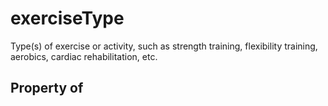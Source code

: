 # exerciseType

Type(s) of exercise or activity, such as strength training, flexibility training, aerobics, cardiac rehabilitation, etc.

## Property of



